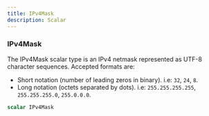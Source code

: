 ```yaml
---
title: IPv4Mask
description: Scalar
---
```


### IPv4Mask
The IPv4Mask scalar type is an IPv4 netmask represented as UTF-8 character sequences.
Accepted formats are:
- Short notation (number of leading zeros in binary). i.e: `32`, `24`, `8`.
- Long notation (octets separated by dots). i.e: `255.255.255.255`, `255.255.255.0`, `255.0.0.0`.


```graphql
scalar IPv4Mask
```


